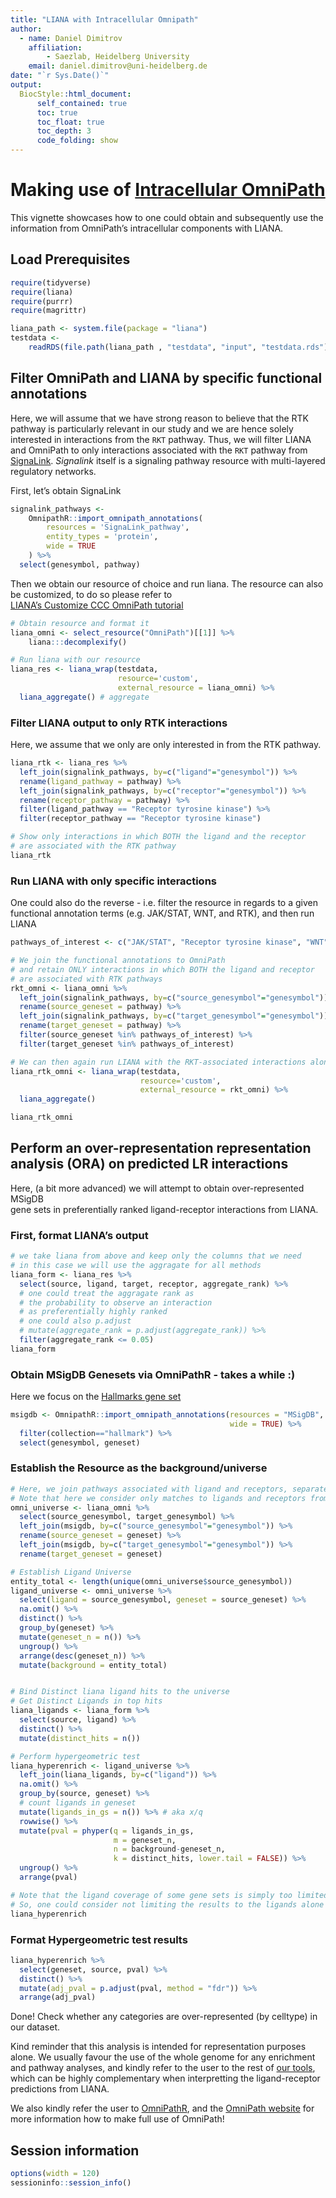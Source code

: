 ```yaml
---
title: "LIANA with Intracellular Omnipath"
author:
  - name: Daniel Dimitrov
    affiliation:
        - Saezlab, Heidelberg University
    email: daniel.dimitrov@uni-heidelberg.de
date: "`r Sys.Date()`"
output: 
  BiocStyle::html_document:
      self_contained: true
      toc: true
      toc_float: true
      toc_depth: 3
      code_folding: show
---
```


# Making use of [Intracellular OmniPath](https://omnipathdb.org/#about)

This vignette showcases how to one could obtain and subsequently use the 
information from OmniPath's intracellular components with LIANA. 


## Load Prerequisites
```r
require(tidyverse)
require(liana)
require(purrr)
require(magrittr)

liana_path <- system.file(package = "liana")
testdata <-
    readRDS(file.path(liana_path , "testdata", "input", "testdata.rds"))
```

## Filter OmniPath and LIANA by specific functional annotations
   
Here, we will assume that we have strong reason to believe that the RTK pathway
is particularly relevant in our study and we are hence solely interested in
interactions from the `RKT` pathway. Thus, we will filter LIANA and OmniPath to 
only interactions associated with the `RKT` pathway from [SignaLink](https://link.springer.com/protocol/10.1007/978-1-4939-8618-7_3).
*Signalink* itself is a signaling pathway resource with multi-layered regulatory networks.

First, let's obtain SignaLink
```r
signalink_pathways <-
    OmnipathR::import_omnipath_annotations(
        resources = 'SignaLink_pathway',
        entity_types = 'protein',
        wide = TRUE
    ) %>%
  select(genesymbol, pathway)
```

Then we obtain our resource of choice and run liana.
The resource can also be customized, to do so please refer to  
 [LIANA's Customize CCC OmniPath tutorial](https://saezlab.github.io/liana/articles/liana_custom_op.html) 

```r
# Obtain resource and format it
liana_omni <- select_resource("OmniPath")[[1]] %>%
    liana:::decomplexify()

# Run liana with our resource
liana_res <- liana_wrap(testdata,
                        resource='custom',
                        external_resource = liana_omni) %>%
  liana_aggregate() # aggregate
```

### Filter LIANA output to only RTK interactions
Here, we assume that we only are only interested in from the RTK pathway.
```r
liana_rtk <- liana_res %>% 
  left_join(signalink_pathways, by=c("ligand"="genesymbol")) %>%
  rename(ligand_pathway = pathway) %>% 
  left_join(signalink_pathways, by=c("receptor"="genesymbol")) %>%
  rename(receptor_pathway = pathway) %>%
  filter(ligand_pathway == "Receptor tyrosine kinase") %>%
  filter(receptor_pathway == "Receptor tyrosine kinase")

# Show only interactions in which BOTH the ligand and the receptor
# are associated with the RTK pathway
liana_rtk
```

### Run LIANA with only specific interactions
One could also do the reverse - i.e. filter the resource in regards to a given
functional annotation terms (e.g. JAK/STAT, WNT, and RTK), and then run LIANA
```r
pathways_of_interest <- c("JAK/STAT", "Receptor tyrosine kinase", "WNT")

# We join the functional annotations to OmniPath
# and retain ONLY interactions in which BOTH the ligand and receptor 
# are associated with RTK pathways
rkt_omni <- liana_omni %>% 
  left_join(signalink_pathways, by=c("source_genesymbol"="genesymbol")) %>%
  rename(source_geneset = pathway) %>%
  left_join(signalink_pathways, by=c("target_genesymbol"="genesymbol")) %>%
  rename(target_geneset = pathway) %>%
  filter(source_geneset %in% pathways_of_interest) %>%
  filter(target_geneset %in% pathways_of_interest)

# We can then again run LIANA with the RKT-associated interactions alone
liana_rtk_omni <- liana_wrap(testdata,
                             resource='custom',
                             external_resource = rkt_omni) %>%
  liana_aggregate()

liana_rtk_omni
```


## Perform an over-representation representation analysis (ORA) on predicted LR interactions 
Here, (a bit more advanced) we will attempt to obtain over-represented MSigDB  
gene sets in preferentially ranked ligand-receptor interactions from LIANA.

### First, format LIANA's output
```r
# we take liana from above and keep only the columns that we need
# in this case we will use the aggragate for all methods
liana_form <- liana_res %>%
  select(source, ligand, target, receptor, aggregate_rank) %>%
  # one could treat the aggragate rank as 
  # the probability to observe an interaction
  # as preferentially highly ranked
  # one could also p.adjust
  # mutate(aggregate_rank = p.adjust(aggregate_rank)) %>%
  filter(aggregate_rank <= 0.05)
liana_form

```

### Obtain MSigDB Genesets via OmniPathR - takes a while :)
Here we focus on the [Hallmarks gene set](http://www.gsea-msigdb.org/gsea/msigdb/collection_details.jsp#H)
```r
msigdb <- OmnipathR::import_omnipath_annotations(resources = "MSigDB",
                                                 wide = TRUE) %>%
  filter(collection=="hallmark") %>%
  select(genesymbol, geneset)
```

### Establish the Resource as the background/universe
```r
# Here, we join pathways associated with ligand and receptors, separately
# Note that here we consider only matches to ligands and receptors from OmniPath as the background universe
omni_universe <- liana_omni %>% 
  select(source_genesymbol, target_genesymbol) %>%
  left_join(msigdb, by=c("source_genesymbol"="genesymbol")) %>%
  rename(source_geneset = geneset) %>%
  left_join(msigdb, by=c("target_genesymbol"="genesymbol")) %>%
  rename(target_geneset = geneset)

# Establish Ligand Universe
entity_total <- length(unique(omni_universe$source_genesymbol))
ligand_universe <- omni_universe %>%
  select(ligand = source_genesymbol, geneset = source_geneset) %>%
  na.omit() %>%
  distinct() %>%
  group_by(geneset) %>%
  mutate(geneset_n = n()) %>%
  ungroup() %>%
  arrange(desc(geneset_n)) %>%
  mutate(background = entity_total)


# Bind Distinct liana ligand hits to the universe
# Get Distinct Ligands in top hits
liana_ligands <- liana_form %>%
  select(source, ligand) %>%
  distinct() %>%
  mutate(distinct_hits = n())

# Perform hypergeometric test
liana_hyperenrich <- ligand_universe %>%
  left_join(liana_ligands, by=c("ligand")) %>%
  na.omit() %>%
  group_by(source, geneset) %>%
  # count ligands in geneset
  mutate(ligands_in_gs = n()) %>% # aka x/q
  rowwise() %>%
  mutate(pval = phyper(q = ligands_in_gs, 
                       m = geneset_n,
                       n = background-geneset_n,
                       k = distinct_hits, lower.tail = FALSE)) %>%
  ungroup() %>%
  arrange(pval)

# Note that the ligand coverage of some gene sets is simply too limited
# So, one could consider not limiting the results to the ligands alone
liana_hyperenrich
```
### Format Hypergeometric test results
```r
liana_hyperenrich %>%
  select(geneset, source, pval) %>%
  distinct() %>%
  mutate(adj_pval = p.adjust(pval, method = "fdr")) %>%
  arrange(adj_pval)
```

Done! Check whether any categories are over-represented (by celltype) in our dataset.

Kind reminder that this analysis is intended for representation purposes alone. 
We usually favour the use of the whole genome for any enrichment and pathway analyses,
and kindly refer to the user to the rest of [our tools](https://saezlab.org/?#tools), which can be highly complementary
when interpretting the ligand-receptor predictions from LIANA.


We also kindly refer the user to [OmniPathR](https://github.com/saezlab/OmnipathR), and the [OmniPath website](https://omnipathdb.org/#about) for
more information how to make full use of OmniPath!


## Session information
```r
options(width = 120)
sessioninfo::session_info()
```
